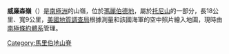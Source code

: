 {{coord|75|47|S|116|45|W|display=title}}

'''威廉森嶺'''（{{lang-en|Williamson Ridge}}）是[[南極洲|南極洲]]的山嶺，位於[[瑪麗伯德地|瑪麗伯德地]]，屬於[[托尼山|托尼山]]的一部分，長18公里、寬9公里，[[美國地質調查局|美國地質調查局]]根據測量和該國海軍的空中照片繪入地圖，現時由[[南極條約體系|南極條約體系]]管理。

{{DEFAULTSORT:Williamson Ridge}}
[[Category:馬里伯地山脊|Category:馬里伯地山脊]]


{{MarieByrdLand-geo-stub}}